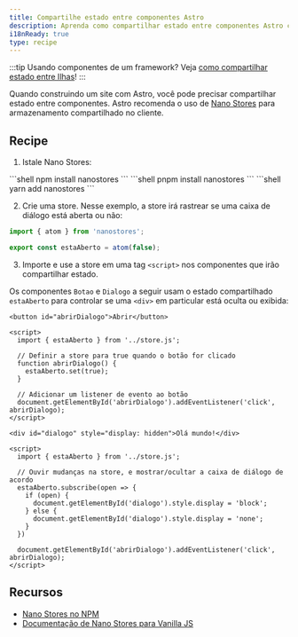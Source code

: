 ```yaml
---
title: Compartilhe estado entre componentes Astro
description: Aprenda como compartilhar estado entre componentes Astro com Nano Stores.
i18nReady: true
type: recipe
---
```



:::tip
Usando componentes de um framework? Veja [como compartilhar estado entre Ilhas](/pt-br/core-concepts/sharing-state/)!
:::

Quando construindo um site com Astro, você pode precisar compartilhar estado entre componentes. Astro recomenda o uso de [Nano Stores](https://github.com/nanostores/nanostores) para armazenamento compartilhado no cliente.

## Recipe

1. Istale Nano Stores:

  <PackageManagerTabs>
    <Fragment slot="npm">
    ```shell
    npm install nanostores
    ```
    </Fragment>
    <Fragment slot="pnpm">
    ```shell
    pnpm install nanostores
    ```
    </Fragment>
    <Fragment slot="yarn">
    ```shell
    yarn add nanostores
    ```
    </Fragment>
  </PackageManagerTabs>

2. Crie uma store. Nesse exemplo, a store irá rastrear se uma caixa de diálogo está aberta ou não:

  ```ts title="src/store.js"
  import { atom } from 'nanostores';

  export const estaAberto = atom(false);
  ```

3. Importe e use a store em uma tag `<script>` nos componentes que irão compartilhar estado.

Os componentes `Botao` e `Dialogo` a seguir usam o estado compartilhado `estaAberto` para controlar se uma `<div>` em particular está oculta ou exibida:

  ```astro title="src/components/Botao.astro"
  <button id="abrirDialogo">Abrir</button>

  <script>
    import { estaAberto } from '../store.js';
    
    // Definir a store para true quando o botão for clicado
    function abrirDialogo() {
      estaAberto.set(true);
    }

    // Adicionar um listener de evento ao botão
    document.getElementById('abrirDialogo').addEventListener('click', abrirDialogo);
  </script>
  ```

  ```astro title="src/components/Dialogo.astro"
  <div id="dialogo" style="display: hidden">Olá mundo!</div>

  <script>
    import { estaAberto } from '../store.js';

    // Ouvir mudanças na store, e mostrar/ocultar a caixa de diálogo de acordo
    estaAberto.subscribe(open => {
      if (open) {
        document.getElementById('dialogo').style.display = 'block';
      } else {
        document.getElementById('dialogo').style.display = 'none';
      }
    })

    document.getElementById('abrirDialogo').addEventListener('click', abrirDialogo);
  </script>
  ```

## Recursos

- [Nano Stores no NPM](https://www.npmjs.com/package/nanostores)
- [Documentação de Nano Stores para Vanilla JS](https://github.com/nanostores/nanostores#vanilla-js)
